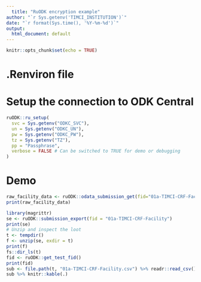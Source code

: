 ```yaml
---
  title: "RuODK encryption example"
author: "`r Sys.getenv('TIMCI_INSTITUTION')`"
date: "`r format(Sys.time(), '%Y-%m-%d')`"
output:
  html_document: default
---
```

  
  ```r
knitr::opts_chunk$set(echo = TRUE)
```

# .Renviron file

# Setup the connection to ODK Central

```r
ruODK::ru_setup(
  svc = Sys.getenv("ODKC_SVC"),
  un = Sys.getenv("ODKC_UN"),
  pw = Sys.getenv("ODKC_PW"),
  tz = Sys.getenv("TZ"),
  pp = "Passphrase",
  verbose = FALSE # Can be switched to TRUE for demo or debugging
)
```

# Demo

```r
raw_facility_data <- ruODK::odata_submission_get(fid="01a-TIMCI-CRF-Facility")
print(raw_facility_data)
```

```r
library(magrittr)
se <- ruODK::submission_export(fid = "01a-TIMCI-CRF-Facility")
print(se)
# Unzip and inspect the loot
t <- tempdir()
f <- unzip(se, exdir = t)
print(f)
fs::dir_ls(t)
fid <- ruODK::get_test_fid()
print(fid)
sub <- file.path(t, "01a-TIMCI-CRF-Facility.csv") %>% readr::read_csv()
sub %>% knitr::kable(.)
```
